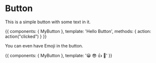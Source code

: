 
<Meta title="Atoms - Button" component={MyButton} />

# Button

<Props of={MyButton} />

This is a simple button with some text in it.

<Preview>
  <Story name="With Text">
    {{
        components: { MyButton },
        template: '<my-button @click="action">Hello Button</my-button>',
        methods: { action: action("clicked") }
    }}
  </Story>
</Preview>

You can even have Emoji in the button.

<Preview>
  <Story name="With Some Emoji">
    {{
        components: { MyButton },
        template: '<my-button>😀 😎 👍 💯</my-button>'
    }}
  </Story>
</Preview>

